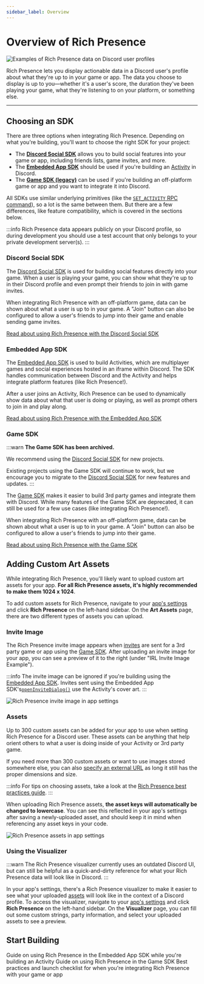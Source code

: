 ```yaml
---
sidebar_label: Overview
---
```


# Overview of Rich Presence

![Examples of Rich Presence data on Discord user profiles](images/rich-presence-examples.png)

Rich Presence lets you display actionable data in a Discord user's profile about what they're up to in your game or app. The data you choose to display is up to you—whether it's a user's score, the duration they've been playing your game, what they're listening to on your platform, or something else.

---

## Choosing an SDK

There are three options when integrating Rich Presence. Depending on what you're building, you'll want to choose the right SDK for your project:

- The **[Discord Social SDK](/docs/rich-presence/overview#discord-social-sdk)** allows you to build social features into your game or app, including friends lists, game invites, and more.
- The **[Embedded App SDK](/docs/rich-presence/overview#embedded-app-sdk)** should be used if you're building an [Activity](/docs/activities/overview) in Discord.
- The **[Game SDK (legacy)](/docs/rich-presence/overview#game-sdk)** can be used if you're building an off-platform game or app and you want to integrate it into Discord.

All SDKs use similar underlying primitives (like the [`SET_ACTIVITY` RPC command](/docs/topics/rpc#setactivity)), so a lot is the same between them. But there are a few differences, like feature compatibility, which is covered in the sections below.

:::info
Rich Presence data appears publicly on your Discord profile, so during development you should use a test account that only belongs to your private development server(s).
:::

### Discord Social SDK

The [Discord Social SDK](/docs/discord-social-sdk/overview) is used for building social features directly into your game. When a user is playing your game, you can show what they're up to in their Discord profile and even prompt their friends to join in with game invites.

When integrating Rich Presence with an off-platform game, data can be shown about what a user is up to in your game. A "Join" button can also be configured to allow a user's friends to jump into their game and enable sending game invites.

[Read about using Rich Presence with the Discord Social SDK](/docs/rich-presence/using-with-the-discord-social-sdk)

### Embedded App SDK

The [Embedded App SDK](/docs/developer-tools/embedded-app-sdk) is used to build Activities, which are multiplayer games and social experiences hosted in an iframe within Discord. The SDK handles communication between Discord and the Activity and helps integrate platform features (like Rich Presence!).

After a user joins an Activity, Rich Presence can be used to dynamically show data about what that user is doing or playing, as well as prompt others to join in and play along.

[Read about using Rich Presence with the Embedded App SDK](/docs/rich-presence/using-with-the-embedded-app-sdk)

### Game SDK

:::warn
**The Game SDK has been archived.**

We recommend using the [Discord Social SDK](/docs/discord-social-sdk/overview) for new projects.

Existing projects using the Game SDK will continue to work, but we encourage you to migrate to the [Discord Social SDK](/docs/discord-social-sdk/overview) for new features and updates.
:::

The [Game SDK](/docs/developer-tools/game-sdk) makes it easier to build 3rd party games and integrate them with Discord. While many features of the Game SDK are deprecated, it can still be used for a few use cases (like integrating Rich Presence!).

When integrating Rich Presence with an off-platform game, data can be shown about what a user is up to in your game. A "Join" button can also be configured to allow a user's friends to jump into their game.

[Read about using Rich Presence with the Game SDK](/docs/rich-presence/using-with-the-game-sdk)

## Adding Custom Art Assets

While integrating Rich Presence, you'll likely want to upload custom art assets for your app. **For all Rich Presence assets, it's highly recommended to make them 1024 x 1024**.

To add custom assets for Rich Presence, navigate to your [app's settings](https://discord.com/developers/applications) and click **Rich Presence** on the left-hand sidebar. On the **Art Assets** page, there are two different types of assets you can upload. 

### Invite Image

The Rich Presence invite image appears when [invites](/docs/developer-tools/game-sdk#sendinvite) are sent for a 3rd party game or app using the [Game SDK](/docs/rich-presence/overview#game-sdk). After uploading an invite image for your app, you can see a preview of it to the right (under "IRL Invite Image Example").

:::info
The invite image can be ignored if you're building using the [Embedded App SDK](/docs/rich-presence/overview#embedded-app-sdk). Invites sent using the Embedded App SDK's[`openInviteDialog()`](/docs/developer-tools/embedded-app-sdk#openinvitedialog) use the Activity's cover art.
:::

![Rich Presence invite image in app settings](images/rich-presence-invite-image.webp)

### Assets

Up to 300 custom assets can be added for your app to use when setting Rich Presence for a Discord user. These assets can be anything that help orient others to what a user is doing inside of your Activity or 3rd party game.

If you need more than 300 custom assets or want to use images stored somewhere else, you can also [specify an external URL](/docs/events/gateway-events#activity-object-activity-asset-image) as long it still has the proper dimensions and size.

:::info
For tips on choosing assets, take a look at the [Rich Presence best practices guide](/docs/rich-presence/best-practices#have-interesting-expressive-art).
:::

When uploading Rich Presence assets, **the asset keys will automatically be changed to lowercase**. You can see this reflected in your app's settings after saving a newly-uploaded asset, and should keep it in mind when referencing any asset keys in your code.

![Rich Presence assets in app settings](images/rich-presence-asset-images.webp)

### Using the Visualizer

:::warn
The Rich Presence visualizer currently uses an outdated Discord UI, but can still be helpful as a quick-and-dirty reference for what your Rich Presence data will look like in Discord. 
:::

In your app's settings, there's a Rich Presence visualizer to make it easier to see what your uploaded [assets](/docs/rich-presence/overview#assets) will look like in the context of a Discord profile. To access the visualizer, navigate to your [app's settings](https://discord.com/developers/applications) and click **Rich Presence** on the left-hand sidebar. On the **Visualizer** page, you can fill out some custom strings, party information, and select your uploaded assets to see a preview.

## Start Building

<Container>
  <Card title="Using Rich Presence with the Embedded App SDK" link="/docs/rich-presence/using-with-the-embedded-app-sdk">
    Guide on using Rich Presence in the Embedded App SDK while you're building an Activity
  </Card>
  <Card title="Using Rich Presence with the Game SDK" link="/docs/rich-presence/using-with-the-game-sdk">
    Guide on using Rich Presence in the Game SDK
  </Card>
  <Card title="Designing your Data for Rich Presence" link="/docs/rich-presence/best-practices">
    Best practices and launch checklist for when you're integrating Rich Presence with your game or app
  </Card>
</Container>